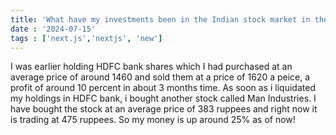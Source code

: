 ```yaml
---
title: 'What have my investments been in the Indian stock market in the current year ?'
date : '2024-07-15'
tags : ['next.js','nextjs', 'new']
---
```

I was earlier holding HDFC bank shares which I had purchased at an average price of around 1460 and sold them at a price of 1620 a peice, a profit of around 10 percent in about 3 months time. 
As soon as i liquidated my holdings in HDFC bank, i bought another stock called Man Industries. I have bought the stock at an average price of 383 ruppees and right now it is trading at 475 ruppees. So my money is up around 25% as of now!